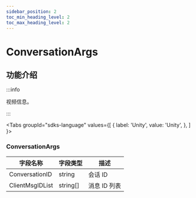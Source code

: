```yaml
---
sidebar_position: 2
toc_min_heading_level: 2
toc_max_heading_level: 2
---
```


# ConversationArgs

## 功能介绍

:::info

视频信息。

:::

<Tabs
groupId="sdks-language"
values={[
{ label: 'Unity', value: 'Unity', },
]
}>

<TabItem value="Unity">

### ConversationArgs 

| 字段名称       | 字段类型 | 描述         |
| -------------- | -------- | ------------ |
| ConversationID| string   | 会话 ID     |
| ClientMsgIDList | string[]   | 消息 ID 列表 |

</TabItem>
</Tabs>
